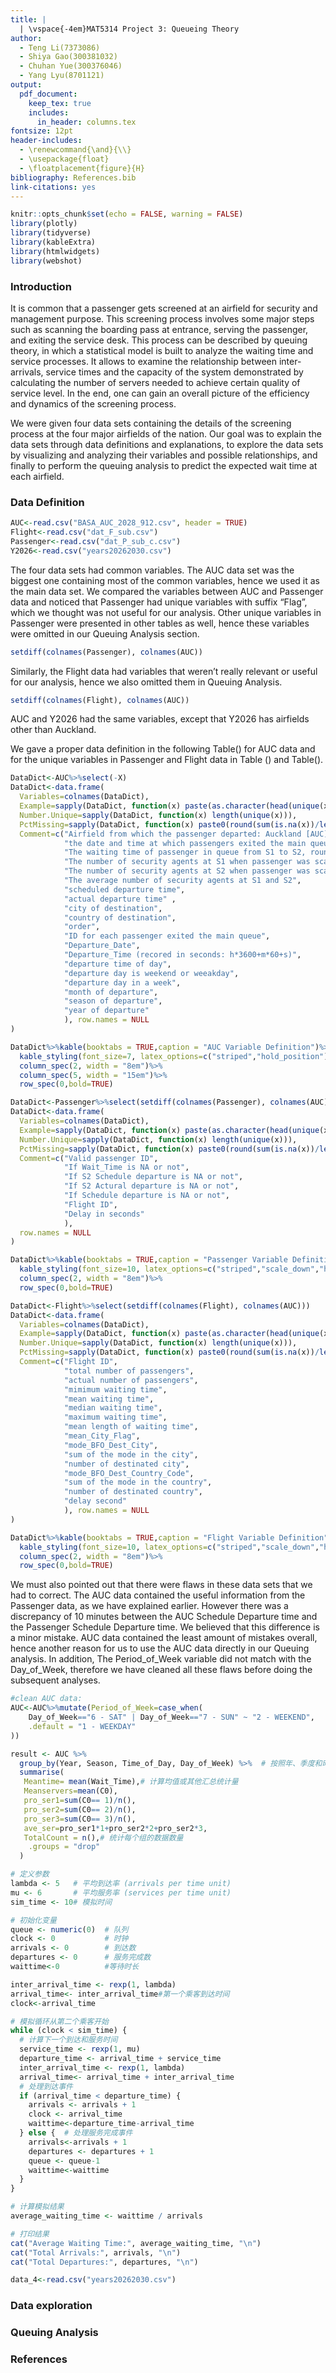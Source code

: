 ```yaml
---
title: |
  | \vspace{-4em}MAT5314 Project 3: Queueing Theory
author: 
  - Teng Li(7373086)
  - Shiya Gao(300381032) 
  - Chuhan Yue(300376046)
  - Yang Lyu(8701121)
output: 
  pdf_document: 
    keep_tex: true
    includes:
      in_header: columns.tex
fontsize: 12pt
header-includes: 
  - \renewcommand{\and}{\\}
  - \usepackage{float}
  - \floatplacement{figure}{H}
bibliography: References.bib
link-citations: yes
---
```


```r
knitr::opts_chunk$set(echo = FALSE, warning = FALSE)
library(plotly)
library(tidyverse)
library(kableExtra)
library(htmlwidgets)
library(webshot)
```

### Introduction

It is common that a passenger gets screened at an airfield for security and management purpose. This screening process involves some major steps such as scanning the boarding pass at entrance, serving the passenger, and exiting the service desk. This process can be described by queuing theory, in which a statistical model is built to analyze the waiting time and service processes. It allows to examine the relationship between inter-arrivals, service times and the capacity of the system demonstrated by calculating the number of servers needed to achieve certain quality of service level. In the end, one can gain an overall picture of the efficiency and dynamics of the screening process.

We were given four data sets containing the details of the screening process at the four major airfields of the nation. Our goal was to explain the data sets through data definitions and explanations, to explore the data sets by visualizing and analyzing their variables and possible relationships, and finally to perform the queuing analysis to predict the expected wait time at each airfield.

### Data Definition

```r
AUC<-read.csv("BASA_AUC_2028_912.csv", header = TRUE)
Flight<-read.csv("dat_F_sub.csv")
Passenger<-read.csv("dat_P_sub_c.csv")
Y2026<-read.csv("years20262030.csv")
```

The four data sets had common variables. The AUC data set was the biggest one containing most of the common variables, hence we used it as the main data set. We compared the variables between AUC and Passenger data and noticed that Passenger had unique variables with suffix "Flag", which we thought was not useful for our analysis. Other unique variables in Passenger were presented in other tables as well, hence these variables were omitted in our Queuing Analysis section. 
```r
setdiff(colnames(Passenger), colnames(AUC))
```

Similarly, the Flight data had variables that weren't really relevant or useful for our analysis, hence we also omitted them in Queuing Analysis.
```r
setdiff(colnames(Flight), colnames(AUC))
```

AUC and Y2026 had the same variables, except that Y2026 has airfields other than Auckland.

We gave a proper data definition in the following Table() for AUC data and for the unique variables in Passenger and Flight data in Table () and Table(). 

```r
DataDict<-AUC%>%select(-X)
DataDict<-data.frame(
  Variables=colnames(DataDict),
  Example=sapply(DataDict, function(x) paste(as.character(head(unique(x),1)), collapse = ", ")),
  Number.Unique=sapply(DataDict, function(x) length(unique(x))),
  PctMissing=sapply(DataDict, function(x) paste0(round(sum(is.na(x))/length(x), 4)*100,"%" ) ),
  Comment=c("Airfield from which the passenger departed: Auckland [AUC], Chebucto [CWL], Queenston [QUE], SaintFrancois [SAF]",
            "the date and time at which passengers exited the main queue S2, recorded to the nearest minute",
            "The waiting time of passenger in queue from S1 to S2, rounded up to the minute",
            "The number of security agents at S1 when passenger was scaned",
            "The number of security agents at S2 when passenger was scaned",
            "The average number of security agents at S1 and S2",
            "scheduled departure time",
            "actual departure time" ,
            "city of destination",
            "country of destination",
            "order",
            "ID for each passenger exited the main queue",
            "Departure_Date",
            "Departure_Time (recored in seconds: h*3600+m*60+s)",
            "departure time of day",
            "departure day is weekend or weeakday",
            "departure day in a week",
            "month of departure",
            "season of departure",
            "year of departure"
            ), row.names = NULL
)

DataDict%>%kable(booktabs = TRUE,caption = "AUC Variable Definition")%>%
  kable_styling(font_size=7, latex_options=c("striped","hold_position"))%>%
  column_spec(2, width = "8em")%>%
  column_spec(5, width = "15em")%>%
  row_spec(0,bold=TRUE)
```

```r
DataDict<-Passenger%>%select(setdiff(colnames(Passenger), colnames(AUC)))
DataDict<-data.frame(
  Variables=colnames(DataDict),
  Example=sapply(DataDict, function(x) paste(as.character(head(unique(x),2)), collapse = ", ")),
  Number.Unique=sapply(DataDict, function(x) length(unique(x))),
  PctMissing=sapply(DataDict, function(x) paste0(round(sum(is.na(x))/length(x), 4)*100,"%" ) ), 
  Comment=c("Valid passenger ID",
            "If Wait_Time is NA or not",
            "If S2 Schedule departure is NA or not",
            "If S2 Actural departure is NA or not",
            "If Schedule departure is NA or not",
            "Flight ID",
            "Delay in seconds"
            ),
  row.names = NULL
)

DataDict%>%kable(booktabs = TRUE,caption = "Passenger Variable Definition")%>%
  kable_styling(font_size=10, latex_options=c("striped","scale_down","hold_position"))%>%
  column_spec(2, width = "8em")%>%
  row_spec(0,bold=TRUE)
```

```r
DataDict<-Flight%>%select(setdiff(colnames(Flight), colnames(AUC)))
DataDict<-data.frame(
  Variables=colnames(DataDict),
  Example=sapply(DataDict, function(x) paste(as.character(head(unique(x),2)), collapse = ", ")),
  Number.Unique=sapply(DataDict, function(x) length(unique(x))),
  PctMissing=sapply(DataDict, function(x) paste0(round(sum(is.na(x))/length(x), 4)*100,"%" ) ),
  Comment=c("Flight ID",
            "total number of passengers",
            "actual number of passengers",
            "mimimum waiting time",
            "mean waiting time",
            "median waiting time",
            "maximum waiting time",
            "mean length of waiting time",
            "mean_City_Flag",
            "mode_BFO_Dest_City",
            "sum of the mode in the city",
            "number of destinated city",
            "mode_BFO_Dest_Country_Code",
            "sum of the mode in the country",
            "number of destinated country",
            "delay second"
            ), row.names = NULL
)

DataDict%>%kable(booktabs = TRUE,caption = "Flight Variable Definition")%>%
  kable_styling(font_size=10, latex_options=c("striped","scale_down","hold_position"))%>%
  column_spec(2, width = "8em")%>%
  row_spec(0,bold=TRUE)
```

We must also pointed out that there were flaws in these data sets that we had to correct. The AUC data contained the useful information from the Passenger data, as we have explained earlier. However there was a discrepancy of 10 minutes between the AUC Schedule Departure time and the Passenger Schedule Departure time. We believed that this difference is a minor mistake. AUC data contained the least amount of mistakes overall, hence another reason for us to use the AUC data directly in our Queuing analysis. In addition, The Period_of_Week variable did not match with the Day_of_Week, therefore we have cleaned all these flaws before doing the subsequent analyses.

```r
#clean AUC data:
AUC<-AUC%>%mutate(Period_of_Week=case_when(
    Day_of_Week=="6 - SAT" | Day_of_Week=="7 - SUN" ~ "2 - WEEKEND",
    .default = "1 - WEEKDAY"
))
```

```r
result <- AUC %>%
  group_by(Year, Season, Time_of_Day, Day_of_Week) %>%  # 按照年、季度和时间段分组
  summarise(
   Meantime= mean(Wait_Time),# 计算均值或其他汇总统计量
   Meanservers=mean(C0),
   pro_ser1=sum(C0== 1)/n(),
   pro_ser2=sum(C0== 2)/n(),
   pro_ser3=sum(C0== 3)/n(),
   ave_ser=pro_ser1*1+pro_ser2*2+pro_ser2*3,
   TotalCount = n(),# 统计每个组的数据数量
    .groups = "drop"
  )
```

```r
# 定义参数
lambda <- 5   # 平均到达率 (arrivals per time unit)
mu <- 6       # 平均服务率 (services per time unit)
sim_time <- 10# 模拟时间

# 初始化变量
queue <- numeric(0)  # 队列
clock <- 0           # 时钟
arrivals <- 0        # 到达数
departures <- 0      # 服务完成数
waittime<-0          #等待时长

inter_arrival_time <- rexp(1, lambda)
arrival_time<- inter_arrival_time#第一个乘客到达时间
clock<-arrival_time

# 模拟循环从第二个乘客开始
while (clock < sim_time) {
  # 计算下一个到达和服务时间
  service_time <- rexp(1, mu)
  departure_time <- arrival_time + service_time
  inter_arrival_time <- rexp(1, lambda)
  arrival_time<- arrival_time + inter_arrival_time
  # 处理到达事件
  if (arrival_time < departure_time) {
    arrivals <- arrivals + 1
    clock <- arrival_time
    waittime<-departure_time-arrival_time
  } else {  # 处理服务完成事件
    arrivals<-arrivals + 1
    departures <- departures + 1
    queue <- queue-1
    waittime<-waittime
  }
}

# 计算模拟结果
average_waiting_time <- waittime / arrivals

# 打印结果
cat("Average Waiting Time:", average_waiting_time, "\n")
cat("Total Arrivals:", arrivals, "\n")
cat("Total Departures:", departures, "\n")
```


```r
data_4<-read.csv("years20262030.csv")
```


### Data exploration

### Queuing Analysis

### References



